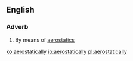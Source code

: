 ==English==

===Adverb===
{{en-adv}}

# By means of [[aerostatics]]

[[ko:aerostatically]]
[[io:aerostatically]]
[[pl:aerostatically]]
